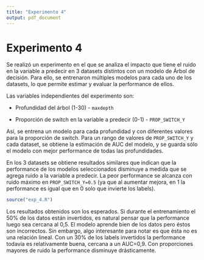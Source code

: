 ```yaml
---
title: "Experimento 4"
output: pdf_document
---
```


# Experimento 4

Se realizó un experimento en el que se analiza el impacto que tiene el ruido en la variable a predecir en 3 datasets distintos con un modelo de Árbol de decisión. Para ello, se entrenaron múltiples modelos para cada uno de los datasets, lo que permite estimar y evaluar la performance de ellos.

Las variables independientes del experimento son:

-   Profundidad del árbol (1-30) - `maxdepth`

-   Proporción de switch en la variable a predecir (0-1) - `PROP_SWITCH_Y`

Así, se entrena un modelo para cada profundidad y con diferentes valores para la proporción de switch. Para un rango de valores de `PROP_SWITCH_Y` y cada dataset, se obtiene la estimación de AUC del modelo, y se guarda sólo el modelo con mejor performance de todas las profundidades.

En los 3 datasets se obtiene resultados similares que indican que la performance de los modelos seleccionados disminuye a medida que se agrega ruido a la variable a predecir. La peor performance se alcanza con ruido máximo en `PROP_SWITCH_Y=0.5` (ya que al aumentar mejora, en 1 la performance es igual que en 0 solo que invierte los labels).

```r
source("exp_4.R")
```

Los resultados obtenidos son los esperados. Si durante el entrenamiento el 50% de los datos están invertidos, es natural pensar que la performance luego sea cercana al 0,5. El modelo aprende bien de los datos pero éstos son incorrectos. Sin embargo, algo interesante para notar es que ésta no es una relación lineal. Con un 30% de los labels invertidos la performance todavía es relativamente buena, cercana a un AUC=0,9. Con proporciones mayores de ruido la performance disminuye drásticamente.
